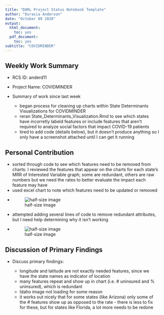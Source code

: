 ```yaml
---
title: "DARL Project Status Notebook Template"
author: "Durasia Anderson"
date: "October 09 2020"
output:
  html_document:
    toc: yes
  pdf_document:
    toc: yes
subtitle: "COVIDMINDER"
---
```

## Weekly Work Summary	

* RCS ID: anderd11
* Project Name: COVIDMINDER
* Summary of work since last week 

    * began process for cleaning up charts within State Determinants Visualizations for COVIDMINDER
    * reran State_Determinants_Visualization.Rmd to see which states have incorretly labeld features or include features that aren't required to analyze social factors that impact COVID-19 patients
    * tired to add code (details below), but it doesn't produce anything so I only have a screenshot attached until I can get it running
    

## Personal Contribution	

* sorted through code to see which features need to be removed from charts: I reviewed the features that appear on the charts for each state's MRR of Interested Variable graph; some are redundant, others are raw numbers but we need the rates to better evaluate the impact each feature may have
* used excel chart to note which features need to be updated or removed
* ![half-size image](feature_change_tracker.PNG)
* attempted adding several lines of code to remove redundant attributes, but I need help determining why it isn't working
* ![half-size image](CODE_removal_attempt.PNG)

## Discussion of Primary Findings 	

* Discuss primary findings: 

    * longitude and latitude are not exactly needed features, since we have the state names as indicator of location
    * many features repeat and show up in chart (i.e. # uninsured and % uninsured), which is redundant
    * Idaho image not loading for some reason
    * it works out nicely that for some states (like Arizona) only some of the # features show up as opposed to the rate - there is less to fix for these, but for states like Florida, a lot more needs to be redone

